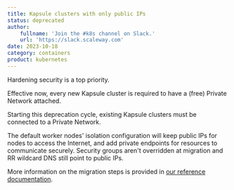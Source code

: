 ```yaml
---
title: Kapsule clusters with only public IPs
status: deprecated
author:
    fullname: 'Join the #k8s channel on Slack.'
    url: 'https://slack.scaleway.com'
date: 2023-10-18
category: containers
product: kubernetes
---
```


Hardening security is a top priority. 

Effective now, every new Kapsule cluster is required to have a (free) Private Network attached.

Starting this deprecation cycle, existing Kapsule clusters must be connected to a Private Network. 

The default worker nodes' isolation configuration will keep public IPs for nodes to access the Internet, and add private endpoints for resources to communicate securely. Security groups aren't overridden at migration and RR wildcard DNS still point to public IPs.

More information on the migration steps is provided in [our reference documentation](https://www.scaleway.com/en/docs/kubernetes/reference-content/secure-cluster-with-private-network/).

